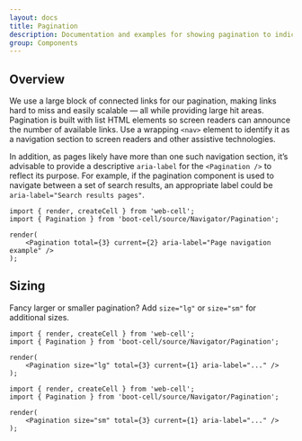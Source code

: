 ```yaml
---
layout: docs
title: Pagination
description: Documentation and examples for showing pagination to indicate a series of related content exists across multiple pages.
group: Components
---
```




## Overview

We use a large block of connected links for our pagination, making links hard to miss and easily scalable —
all while providing large hit areas.
Pagination is built with list HTML elements so screen readers can announce the number of available links.
Use a wrapping `<nav>` element to identify it as a navigation section to screen readers and other assistive technologies.

In addition, as pages likely have more than one such navigation section,
it’s advisable to provide a descriptive `aria-label` for the `<Pagination />` to reflect its purpose.
For example, if the pagination component is used to navigate between a set of search results,
an appropriate label could be `aria-label="Search results pages"`.

<Example>
    <Pagination total={3} current={2} aria-label="Page navigation example" />
</Example>

```TSX
import { render, createCell } from 'web-cell';
import { Pagination } from 'boot-cell/source/Navigator/Pagination';

render(
    <Pagination total={3} current={2} aria-label="Page navigation example" />
);
```

## Sizing

Fancy larger or smaller pagination? Add `size="lg"` or `size="sm"` for additional sizes.

<Example>
    <Pagination size="lg" total={3} current={1} aria-label="..." />
</Example>

```TSX
import { render, createCell } from 'web-cell';
import { Pagination } from 'boot-cell/source/Navigator/Pagination';

render(
    <Pagination size="lg" total={3} current={1} aria-label="..." />
);
```

<Example>
    <Pagination size="sm" total={3} current={1} aria-label="..." />
</Example>

```TSX
import { render, createCell } from 'web-cell';
import { Pagination } from 'boot-cell/source/Navigator/Pagination';

render(
    <Pagination size="sm" total={3} current={1} aria-label="..." />
);
```
